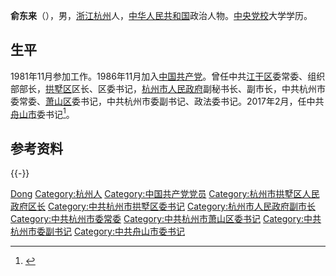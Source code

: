 '''俞东来'''（{{bd|1963年|10月||catIdx=}}），男，[[浙江|浙江]][[杭州|杭州]]人，[[中华人民共和国|中华人民共和国]]政治人物。[[中央党校|中央党校]]大学学历。

== 生平 ==
1981年11月参加工作。1986年11月加入[[中国共产党|中国共产党]]。曾任中共[[江干区|江干区]]委常委、组织部部长，[[拱墅区|拱墅区]]区长、区委书记，[[杭州市人民政府|杭州市人民政府]]副秘书长、副市长，中共杭州市委常委、[[萧山区|萧山区]]委书记，中共杭州市委副书记、政法委书记。2017年2月，任中共[[舟山市|舟山市]]委书记<ref >{{cite web |url=https://www.thepaper.cn/newsDetail_forward_1622967 |language= |title=陈伟俊任浙江湖州市委书记，俞东来任舟山市委书记(组图) |publisher=澎湃新闻 |date=2017-02-20 |accessdate= |archive-date=2021-10-01 |archive-url=https://web.archive.org/web/20211001182004/https://www.thepaper.cn/newsDetail_forward_1622967 |dead-url=no }}</ref>。

== 参考资料 ==
{{reflist}}

{{-}}
{{start box}}
{{s-ppo|cpc}}
{{s-before|[[周江勇|周江勇]]}}
{{s-title|[[中国共产党舟山市委员会|中国共产党舟山市委员会]]书记|2017年2月－2021年11月}}
{{s-after|[[何中伟|何中伟]]}}
{{end box}}

{{Authority control}}
{{DEFAULTSORT:Yu俞}}
[[Category:俞姓|Dong]]
[[Category:杭州人|Category:杭州人]]
[[Category:中国共产党党员|Category:中国共产党党员]]
[[Category:杭州市拱墅区人民政府区长|Category:杭州市拱墅区人民政府区长]]
[[Category:中共杭州市拱墅区委书记|Category:中共杭州市拱墅区委书记]]
[[Category:杭州市人民政府副市长|Category:杭州市人民政府副市长]]
[[Category:中共杭州市委常委|Category:中共杭州市委常委]]
[[Category:中共杭州市萧山区委书记|Category:中共杭州市萧山区委书记]]
[[Category:中共杭州市委副书记|Category:中共杭州市委副书记]]
[[Category:中共舟山市委书记|Category:中共舟山市委书记]]